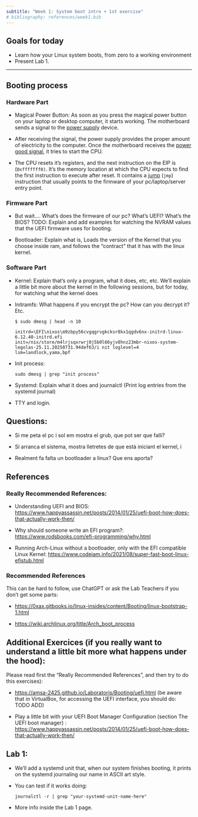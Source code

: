 ```yaml
---
subtitle: "Week 1: System boot intro + 1st exercise"
# bibliography: references/week1.bib
---
```


## Goals for today

-   Learn how your Linux system boots, from zero to a working environment
-   Present Lab 1.

------------------------------------------------------------------------

## Booting process

### Hardware Part

-   Magical Power Button: As soon as you press the magical power button on your laptop or desktop
    computer, it starts working. The motherboard sends a signal to the [power supply](https://en.wikipedia.org/wiki/Power_supply) device.

-   After receiving the signal, the power supply provides the proper amount
    of electricity to the computer. Once the motherboard receives the [power good signal](https://en.wikipedia.org/wiki/Power_good_signal), it tries to start the CPU.

-   The CPU resets it's registers, and the next instruction on the EIP is (`0xfffffff0)`. It's the memory location at which the CPU expects to find the first instruction to execute after reset. It contains a [jump](https://en.wikipedia.org/wiki/JMP_%28x86_instruction%29) (`jmp`) instruction that usually points to the firmware of your pc/laptop/server entry point.

### Firmware Part

-   But wait.... What's does the firmware of our pc? What's UEFI? What's the BIOS? TODO: Explain and add examples for watching the NVRAM values that the UEFI firmware uses for booting.

-   Bootloader: Explain what is, Loads the version of the Kernel that you choose inside ram, and follows the "contract" that it has with the linux kernel.

### Software Part

-   Kernel: Explain that's only a program, what it does, etc, etc. We'll explain a little bit more about the kernel in the following sessions, but for today, for watching what the kernel does

-   Initramfs: What happens if you encrypt the pc? How can you decrypt it? Etc.

    `$ sudo dmesg | head -n 10`

    `initrd=\EFI\nixos\m9zbpy56cvgqgrvgkcksr8kx1qgdv6nx-initrd-linux-6.12.40-initrd.efi init=/nix/store/m4lrjsqxrwrj0j5b0l66yjv8hnz23mbr-nixos-system-legolas-25.11.20250731.94def63/i nit loglevel=4 lsm=landlock,yama,bpf`

-   Init process:

    `sudo dmesg | grep "init process"`

-   Systemd: Explain what it does and journalctl (Print log entries from the systemd journal)

-   TTY and login.

## Questions:

-   Si me peta el pc i sol em mostra el grub, que pot ser que falli?

-   Si arranca el sistema, mostra lletretes de que està iniciant el kernel, i

-   Realment fa falta un bootloader a linux? Que ens aporta?

## References

### Really Recommended References:

-   Understanding UEFI and BIOS: <https://www.happyassassin.net/posts/2014/01/25/uefi-boot-how-does-that-actually-work-then/>

-   Why should someone write an EFI program?: <https://www.rodsbooks.com/efi-programming/why.html>

-   Running Arch-Linux without a bootloader, only with the EFI compatible Linux Kernel: <https://www.codejam.info/2021/08/super-fast-boot-linux-efistub.html>

### Recommended References 

This can be hard to follow, use ChatGPT or ask the Lab Teachers if you don't get some parts:

-   <https://0xax.gitbooks.io/linux-insides/content/Booting/linux-bootstrap-1.html>

-   <https://wiki.archlinux.org/title/Arch_boot_process>

## Additional Exercices (if you really want to understand a little bit more what happens under the hood): 

Please read first the "Really Recommended References", and then try to do this exercises):

-   <https://amsa-2425.github.io/Laboratoris/Booting/uefi.html> (be aware that in VirtualBox, for accessing the UEFI interface, you should do: TODO ADD)

-   Play a little bit with your UEFI Boot Manager Configuration (section The UEFI boot manager) : <https://www.happyassassin.net/posts/2014/01/25/uefi-boot-how-does-that-actually-work-then/>

## Lab 1:

-   We'll add a systemd unit that, when our system finishes booting, it prints on the systemd journaling our name in ASCII art style.

-   You can test if it works doing:

    `journalctl -r | grep "your-systemd-unit-name-here"`

-   More info inside the Lab 1 page.